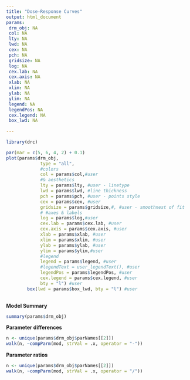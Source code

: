 ```yaml
---
title: "Dose-Response Curves"
output: html_document
params:
 drm_obj: NA
 col: NA
 lty: NA
 lwd: NA
 cex: NA
 pch: NA
 gridsize: NA
 log: NA
 cex.lab: NA
 cex.axis: NA 
 xlab: NA
 xlim: NA
 ylab: NA
 ylim: NA
 legend: NA
 legendPos: NA
 cex.legend: NA
 box_lwd: NA
             
---
```


```r
library(drc)
```


```r
par(mar = c(5, 6, 4, 2) + 0.1)
plot(params$drm_obj,
             type = "all",
             #colors 
             col = params$col,#user
             #& aesthetics
             lty = params$lty, #user - linetype
             lwd = params$lwd, #line thickness
             pch = params$pch, #user - points style
             cex = params$cex, #user
             gridsize = params$gridsize,#, #user - smoothnest of fit
             # #axes & labels
             log = params$log,#user
             cex.lab = params$cex.lab, #user
             cex.axis = params$cex.axis, #user
             xlab = params$xlab, #user
             xlim = params$xlim, #user
             ylab = params$ylab, #user
             ylim = params$ylim,#user
             #legend
             legend = params$legend, #user
             #legendText = user_legendText(), #user
             legendPos = params$legendPos, #user
             cex.legend = params$cex.legend, #user
             bty = "l") #user
        box(lwd = params$box_lwd, bty = "l") #user
        
```


**Model Summary**
```r
summary(params$drm_obj)
```

**Parameter differences**
```r
n <- unique(params$drm_obj$parNames[[2]])
walk(n, ~compParm(mod, strVal = .x, operator = "-"))
```

**Parameter ratios**
```r
n <- unique(params$drm_obj$parNames[[2]])
walk(n, ~compParm(mod, strVal = .x, operator = "/"))
```

